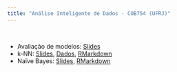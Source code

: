 ```yaml
---
title: "Análise Inteligente de Dados - COB754 (UFRJ)"
---
```


<br>

- Avaliação de modelos: [Slides](https://drive.google.com/file/d/1De001UrKu84N77hh3TR8AEARkFeaf0u0/view?usp=sharing)
- k-NN: [Slides](https://drive.google.com/file/d/1DllkIuPT7K-m2UA6Yp7d9ME-2ClGowqr/view?usp=sharing), [Dados](https://drive.google.com/file/d/1441wpCYErHO5LXTU1VD8WLQHLYM45yFU/view?usp=sharing), [RMarkdown](https://drive.google.com/file/d/1C8gKC8bQOvz2ssa1k1IdpsgKvXr18Hgn/view?usp=sharing)
- Naïve Bayes: [Slides](https://drive.google.com/file/d/1LxuMTRp31du6o_Od7Zll6t1x25hN3rVz/view?usp=sharing), [RMarkdown](https://drive.google.com/file/d/1DxC7nHODSnDhkzkh9deVAaCu5GDAv5UW/view?usp=sharing)
